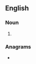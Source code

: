 ==English==

===Noun===
{{head|en|noun form}}

# {{plural of|en|aketon}}

===Anagrams===
* {{anagrams|en|a=aeknost|ontakes|skate on|takes on}}
